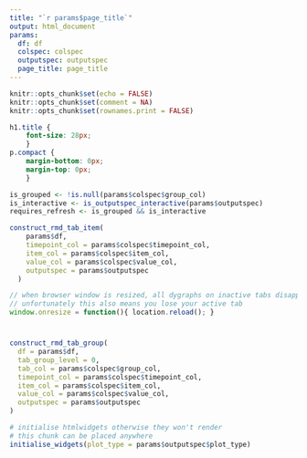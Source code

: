 ```yaml
---
title: "`r params$page_title`"
output: html_document
params:
  df: df
  colspec: colspec
  outputspec: outputspec 
  page_title: page_title
---
```


```r
knitr::opts_chunk$set(echo = FALSE)
knitr::opts_chunk$set(comment = NA)
knitr::opts_chunk$set(rownames.print = FALSE)
```

```css
h1.title {
	font-size: 28px;
	}
p.compact {
	margin-bottom: 0px;
	margin-top: 0px;
	}
```

```r
is_grouped <- !is.null(params$colspec$group_col)
is_interactive <- is_outputspec_interactive(params$outputspec)
requires_refresh <- is_grouped && is_interactive
```

```r
construct_rmd_tab_item(
    params$df,
    timepoint_col = params$colspec$timepoint_col,
    item_col = params$colspec$item_col,
    value_col = params$colspec$value_col,
    outputspec = params$outputspec
  )

```

```js
// when browser window is resized, all dygraphs on inactive tabs disappear. Reload page to redraw them all.
// unfortunately this also means you lose your active tab
window.onresize = function(){ location.reload(); }
```

#  {.tabset .tabset-pills}

```r
construct_rmd_tab_group(
  df = params$df,
  tab_group_level = 0,
  tab_col = params$colspec$group_col,
  timepoint_col = params$colspec$timepoint_col,
  item_col = params$colspec$item_col,
  value_col = params$colspec$value_col,
  outputspec = params$outputspec
)

```

```r
# initialise htmlwidgets otherwise they won't render
# this chunk can be placed anywhere
initialise_widgets(plot_type = params$outputspec$plot_type)
```
